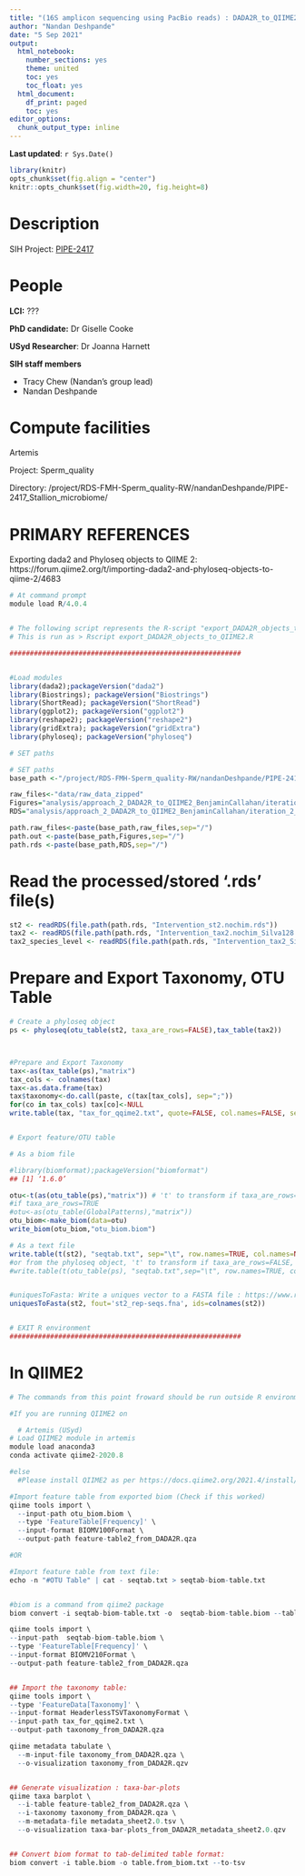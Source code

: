 ```yaml
---
title: "(16S amplicon sequencing using PacBio reads) : DADA2R_to_QIIME2"
author: "Nandan Deshpande"
date: "5 Sep 2021"
output:
  html_notebook:
    number_sections: yes
    theme: united
    toc: yes
    toc_float: yes
  html_document:
    df_print: paged
    toc: yes
editor_options:
  chunk_output_type: inline
---
```

__Last updated__: `r Sys.Date()`

```r
library(knitr)
opts_chunk$set(fig.align = "center")
knitr::opts_chunk$set(fig.width=20, fig.height=8) 
```


# Description
SIH Project: [PIPE-2417](https://ctdshub.atlassian.net/secure/RapidBoard.jspa?rapidView=27&projectKey=PIPE&modal=detail&selectedIssue=PIPE-2417)


# People

__LCI:__ ???

__PhD candidate:__ Dr Giselle Cooke

__USyd Researcher__: Dr Joanna Harnett  


__SIH staff members__

* Tracy Chew (Nandan's group lead)
* Nandan Deshpande 

# Compute facilities

Artemis

Project: Sperm_quality

Directory: /project/RDS-FMH-Sperm_quality-RW/nandanDeshpande/PIPE-2417_Stallion_microbiome/


# PRIMARY REFERENCES
Exporting dada2 and Phyloseq objects to QIIME 2: https://forum.qiime2.org/t/importing-dada2-and-phyloseq-objects-to-qiime-2/4683

```r

# At command prompt 
module load R/4.0.4 


# The following script represents the R-script "export_DADA2R_objects_to_QIIME2.R"
# This is run as > Rscript export_DADA2R_objects_to_QIIME2.R 

#########################################################


#Load modules
library(dada2);packageVersion("dada2")
library(Biostrings); packageVersion("Biostrings")
library(ShortRead); packageVersion("ShortRead")
library(ggplot2); packageVersion("ggplot2")
library(reshape2); packageVersion("reshape2")
library(gridExtra); packageVersion("gridExtra")
library(phyloseq); packageVersion("phyloseq")

# SET paths

# SET paths
base_path <-"/project/RDS-FMH-Sperm_quality-RW/nandanDeshpande/PIPE-2417_Stallion_microbiome/intervention_study"

raw_files<-"data/raw_data_zipped"
Figures="analysis/approach_2_DADA2R_to_QIIME2_BenjaminCallahan/iteration_2_withChimeraRemoval/Figures/"
RDS="analysis/approach_2_DADA2R_to_QIIME2_BenjaminCallahan/iteration_2_withChimeraRemoval/RDS/"

path.raw_files<-paste(base_path,raw_files,sep="/")
path.out <-paste(base_path,Figures,sep="/")
path.rds <-paste(base_path,RDS,sep="/")
```

# Read the processed/stored '.rds' file(s)
```r

st2 <- readRDS(file.path(path.rds, "Intervention_st2.nochim.rds"))
tax2 <- readRDS(file.path(path.rds, "Intervention_tax2.nochim_Silva128.rds"))
tax2_species_level <- readRDS(file.path(path.rds, "Intervention_tax2_Silva128_withSpecies.rds"))

```

# Prepare and Export Taxonomy, OTU Table
```r


# Create a phyloseq object
ps <- phyloseq(otu_table(st2, taxa_are_rows=FALSE),tax_table(tax2))



#Prepare and Export Taxonomy
tax<-as(tax_table(ps),"matrix")
tax_cols <- colnames(tax)
tax<-as.data.frame(tax)
tax$taxonomy<-do.call(paste, c(tax[tax_cols], sep=";"))
for(co in tax_cols) tax[co]<-NULL
write.table(tax, "tax_for_qqime2.txt", quote=FALSE, col.names=FALSE, sep="\t")


# Export feature/OTU table

# As a biom file

#library(biomformat);packageVersion("biomformat")
## [1] ‘1.6.0’

otu<-t(as(otu_table(ps),"matrix")) # 't' to transform if taxa_are_rows=FALSE
#if taxa_are_rows=TRUE
#otu<-as(otu_table(GlobalPatterns),"matrix"))
otu_biom<-make_biom(data=otu)
write_biom(otu_biom,"otu_biom.biom")

# As a text file
write.table(t(st2), "seqtab.txt", sep="\t", row.names=TRUE, col.names=NA, quote=FALSE)
#or from the phyloseq object, 't' to transform if taxa_are_rows=FALSE, no 't' if taxa_are_rows=TRUE
#write.table(t(otu_table(ps), "seqtab.txt",sep="\t", row.names=TRUE, col.names=NA, quote=FALSE)


#uniquesToFasta: Write a uniques vector to a FASTA file : https://www.rdocumentation.org/packages/dada2/versions/1.0.3/topics/uniquesToFasta
uniquesToFasta(st2, fout='st2_rep-seqs.fna', ids=colnames(st2))


# EXIT R environment
#########################################################

```


# In QIIME2
```r

# The commands from this point froward should be run outside R environment ; at a command prompt on Artemis/local machine

#If you are running QIIME2 on 

  # Artemis (USyd)
# Load QIIME2 module in artemis
module load anaconda3
conda activate qiime2-2020.8

#else
  #Please install QIIME2 as per https://docs.qiime2.org/2021.4/install/

#Import feature table from exported biom (Check if this worked)
qiime tools import \
  --input-path otu_biom.biom \
  --type 'FeatureTable[Frequency]' \
  --input-format BIOMV100Format \
  --output-path feature-table2_from_DADA2R.qza

#OR

#Import feature table from text file:
echo -n "#OTU Table" | cat - seqtab.txt > seqtab-biom-table.txt


#biom is a command from qiime2 package
biom convert -i seqtab-biom-table.txt -o  seqtab-biom-table.biom --table-type="OTU table" --to-hdf5

qiime tools import \
--input-path  seqtab-biom-table.biom \
--type 'FeatureTable[Frequency]' \
--input-format BIOMV210Format \
--output-path feature-table2_from_DADA2R.qza


## Import the taxonomy table:
qiime tools import \
--type 'FeatureData[Taxonomy]' \
--input-format HeaderlessTSVTaxonomyFormat \
--input-path tax_for_qqime2.txt \
--output-path taxonomy_from_DADA2R.qza

qiime metadata tabulate \
  --m-input-file taxonomy_from_DADA2R.qza \
  --o-visualization taxonomy_from_DADA2R.qzv


## Generate visualization : taxa-bar-plots
qiime taxa barplot \
  --i-table feature-table2_from_DADA2R.qza \
  --i-taxonomy taxonomy_from_DADA2R.qza \
  --m-metadata-file metadata_sheet2.0.tsv \
  --o-visualization taxa-bar-plots_from_DADA2R_metadata_sheet2.0.qzv


## Convert biom format to tab-delimited table format:
biom convert -i table.biom -o table.from_biom.txt --to-tsv

```
